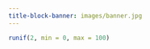 ```yaml
---
title-block-banner: images/banner.jpg
---
```




```r
runif(2, min = 0, max = 100)
```
```r

```
